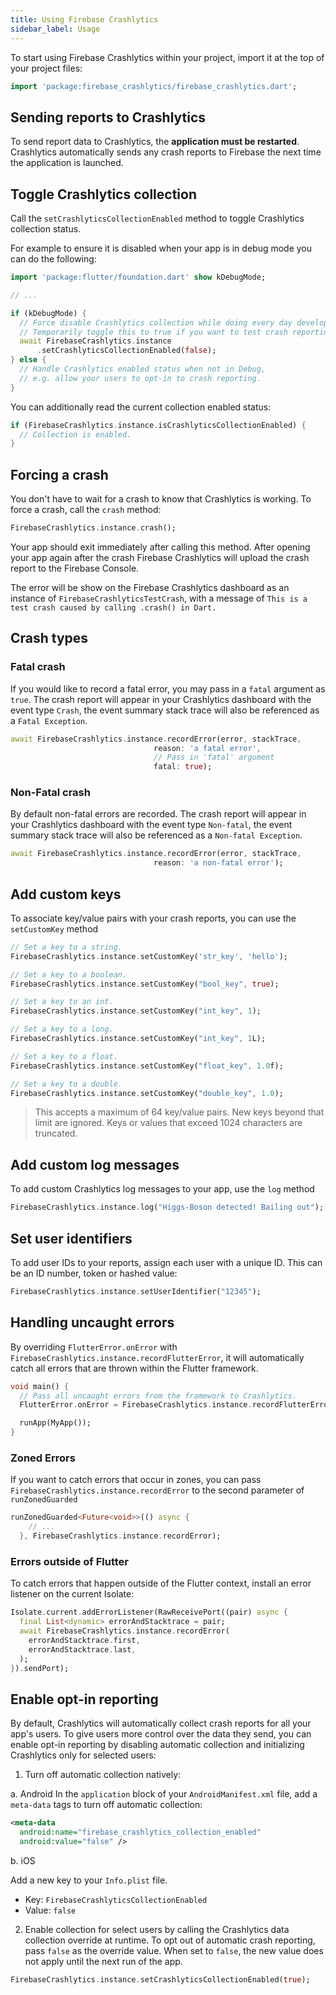 ```yaml
---
title: Using Firebase Crashlytics
sidebar_label: Usage
---
```


To start using Firebase Crashlytics within your project, import it at the top of your project files:

```dart
import 'package:firebase_crashlytics/firebase_crashlytics.dart';
```

## Sending reports to Crashlytics

To send report data to Crashlytics, the **application must be restarted**. Crashlytics automatically sends any crash reports
to Firebase the next time the application is launched.

## Toggle Crashlytics collection

Call the `setCrashlyticsCollectionEnabled` method to toggle Crashlytics collection status.

For example to ensure it is disabled when your app is in debug mode you can do the following:

```dart
import 'package:flutter/foundation.dart' show kDebugMode;

// ...

if (kDebugMode) {
  // Force disable Crashlytics collection while doing every day development.
  // Temporarily toggle this to true if you want to test crash reporting in your app.
  await FirebaseCrashlytics.instance
      .setCrashlyticsCollectionEnabled(false);
} else {
  // Handle Crashlytics enabled status when not in Debug,
  // e.g. allow your users to opt-in to crash reporting.
}
```

You can additionally read the current collection enabled status:

```dart
if (FirebaseCrashlytics.instance.isCrashlyticsCollectionEnabled) {
  // Collection is enabled.
}
```

## Forcing a crash

You don't have to wait for a crash to know that Crashlytics is working. To force a crash, call the `crash` method:

```dart
FirebaseCrashlytics.instance.crash();
```

Your app should exit immediately after calling this method. After opening your app again after the crash
Firebase Crashlytics will upload the crash report to the Firebase Console.

The error will be show on the Firebase Crashlytics dashboard as an instance of `FirebaseCrashlyticsTestCrash`, with a message of
`This is a test crash caused by calling .crash() in Dart.`

## Crash types

### Fatal crash

If you would like to record a fatal error, you may pass in a `fatal` argument as `true`.
The crash report will appear in your Crashlytics dashboard with the event type `Crash`, the event summary stack trace will also be referenced as a `Fatal Exception`.

```dart
await FirebaseCrashlytics.instance.recordError(error, stackTrace,
                                reason: 'a fatal error',
                                // Pass in 'fatal' argument
                                fatal: true);
```

### Non-Fatal crash

By default non-fatal errors are recorded. The crash report will appear in your Crashlytics dashboard with the event type `Non-fatal`, the event summary stack trace will also be referenced as a `Non-fatal Exception`.

```dart
await FirebaseCrashlytics.instance.recordError(error, stackTrace,
                                reason: 'a non-fatal error');
```

## Add custom keys

To associate key/value pairs with your crash reports, you can use the `setCustomKey` method

```dart
// Set a key to a string.
FirebaseCrashlytics.instance.setCustomKey('str_key', 'hello');

// Set a key to a boolean.
FirebaseCrashlytics.instance.setCustomKey("bool_key", true);

// Set a key to an int.
FirebaseCrashlytics.instance.setCustomKey("int_key", 1);

// Set a key to a long.
FirebaseCrashlytics.instance.setCustomKey("int_key", 1L);

// Set a key to a float.
FirebaseCrashlytics.instance.setCustomKey("float_key", 1.0f);

// Set a key to a double.
FirebaseCrashlytics.instance.setCustomKey("double_key", 1.0);
```

> This accepts a maximum of 64 key/value pairs. New keys beyond that limit are ignored. Keys or values that exceed 1024 characters are truncated.

## Add custom log messages

To add custom Crashlytics log messages to your app, use the `log` method

```dart
FirebaseCrashlytics.instance.log("Higgs-Boson detected! Bailing out");
```

## Set user identifiers

To add user IDs to your reports, assign each user with a unique ID. This can be an ID number, token or hashed value:

```dart
FirebaseCrashlytics.instance.setUserIdentifier("12345");
```

## Handling uncaught errors

By overriding `FlutterError.onError` with `FirebaseCrashlytics.instance.recordFlutterError`, it will automatically
catch all errors that are thrown within the Flutter framework.

```dart
void main() {
  // Pass all uncaught errors from the framework to Crashlytics.
  FlutterError.onError = FirebaseCrashlytics.instance.recordFlutterError;

  runApp(MyApp());
}
```

### Zoned Errors

If you want to catch errors that occur in zones, you can pass `FirebaseCrashlytics.instance.recordError` to the second
parameter of `runZonedGuarded`

```dart
runZonedGuarded<Future<void>>(() async {
    // ...
  }, FirebaseCrashlytics.instance.recordError);
```

### Errors outside of Flutter

To catch errors that happen outside of the Flutter context, install an error listener on the current Isolate:

```dart
Isolate.current.addErrorListener(RawReceivePort((pair) async {
  final List<dynamic> errorAndStacktrace = pair;
  await FirebaseCrashlytics.instance.recordError(
    errorAndStacktrace.first,
    errorAndStacktrace.last,
  );
}).sendPort);
```

## Enable opt-in reporting

By default, Crashlytics will automatically collect crash reports for all your app's users. To give users more control over
the data they send, you can enable opt-in reporting by disabling automatic collection and initializing Crashlytics only for selected users:

1. Turn off automatic collection natively:

a. Android
In the `application` block of your `AndroidManifest.xml` file, add a `meta-data` tags to turn off automatic collection:

```xml
<meta-data
  android:name="firebase_crashlytics_collection_enabled"
  android:value="false" />
```

b. iOS

Add a new key to your `Info.plist` file.

- Key: `FirebaseCrashlyticsCollectionEnabled`
- Value: `false`

2. Enable collection for select users by calling the Crashlytics data collection override at runtime. To opt out of automatic
   crash reporting, pass `false` as the override value. When set to `false`, the new value does not apply until the next run
   of the app.

```dart
FirebaseCrashlytics.instance.setCrashlyticsCollectionEnabled(true);
```
